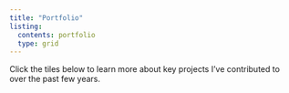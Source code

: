```yaml
---
title: "Portfolio"
listing: 
  contents: portfolio
  type: grid
---
```


Click the tiles below to learn more about key projects I've contributed to over the past few years.